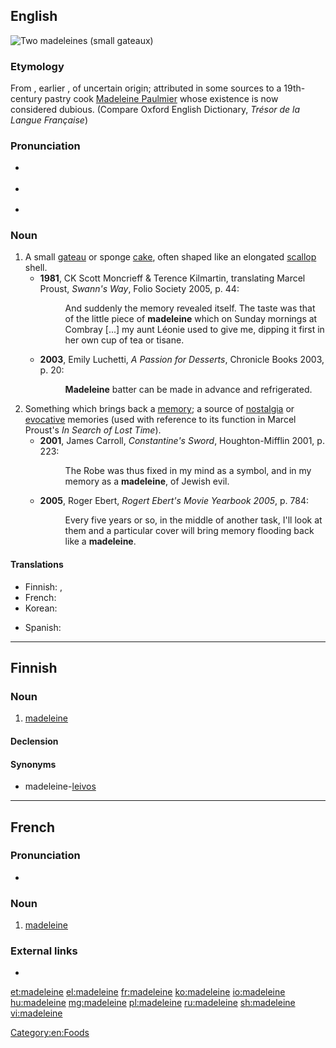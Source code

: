 {{also|Madeleine}}
==English==
{{was wotd|2008|May|6}}
[[Image:Madeleines de Commercy.jpg|thumb|Two madeleines (small gateaux)]]
{{wikipedia}}

===Etymology===
From {{etyl|fr|en}} {{term|madeleine|lang=fr}}, earlier {{term|lang=fr|gâteau à la Madeleine}}, of uncertain origin; attributed in some sources to a 19th-century pastry cook [[w:Madeleine Paulmier|Madeleine Paulmier]] whose existence is now considered dubious.  (Compare Oxford English Dictionary, ''Trésor de la Langue Française'')

===Pronunciation===
* {{a|UK}} {{IPA|/ˈmadəlɪn/|/madˈlɛn/|lang=en}}
* {{a|US}} {{IPA|/ˈmædəlɪn/|lang=en}}
* {{audio|en-us-madeleine.ogg|Audio (US)|lang=en}}

===Noun===
{{en-noun}}

# A small [[gateau]] or sponge [[cake]], often shaped like an elongated [[scallop]] shell.
#* '''1981''', CK Scott Moncrieff & Terence Kilmartin, translating Marcel Proust, ''Swann's Way'', Folio Society 2005, p. 44:
#*: And suddenly the memory revealed itself.  The taste was that of the little piece of '''madeleine''' which on Sunday mornings at Combray [...] my aunt Léonie used to give me, dipping it first in her own cup of tea or tisane.
#* '''2003''', Emily Luchetti, ''A Passion for Desserts'', Chronicle Books 2003, p. 20:
#*: '''Madeleine''' batter can be made in advance and refrigerated.
# Something which brings back a [[memory]]; a source of [[nostalgia]] or [[evocative]] memories (used with reference to its function in Marcel Proust's ''In Search of Lost Time'').
#* '''2001''', James Carroll, ''Constantine's Sword'', Houghton-Mifflin 2001, p. 223:
#*: The Robe was thus fixed in my mind as a symbol, and in my memory as a '''madeleine''', of Jewish evil.
#* '''2005''', Roger Ebert, ''Rogert Ebert's Movie Yearbook 2005'', p. 784:
#*: Every five years or so, in the middle of another task, I'll look at them and a particular cover will bring memory flooding back like a '''madeleine'''.

====Translations====
{{trans-top|small gateau}}
* Finnish: {{t|fi|madeleine}}, {{t|fi|[[madeleine]]-[[leivos]]}}
* French: {{t+|fr|madeleine|f}}
* Korean: {{t|ko|마들렌|sc=Kore}}
{{trans-mid}}
* Spanish: {{t+|es|magdalena|f}}
{{trans-bottom}}

[[Category:en:Foods]]

----

==Finnish==

===Noun===
{{fi-noun}}

# [[madeleine#English|madeleine]]

====Declension====
{{fi-decl-nalle|madelein|||a}}

====Synonyms====
* madeleine-[[leivos]]

----

==French==

===Pronunciation===
* {{IPA|/madlɛn/|lang=fr}}

===Noun===
{{fr-noun|f}}

# {{context|cooking|lang=fr}} [[#English|madeleine]]

===External links===
* {{R:TLFi}}

[[et:madeleine]]
[[el:madeleine]]
[[fr:madeleine]]
[[ko:madeleine]]
[[io:madeleine]]
[[hu:madeleine]]
[[mg:madeleine]]
[[pl:madeleine]]
[[ru:madeleine]]
[[sh:madeleine]]
[[vi:madeleine]]